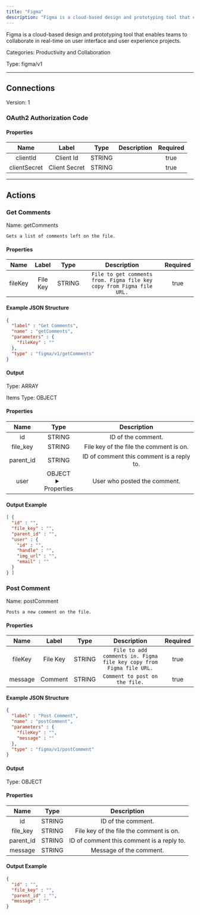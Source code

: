 ```yaml
---
title: "Figma"
description: "Figma is a cloud-based design and prototyping tool that enables teams to collaborate in real-time on user interface and user experience projects."
---
```


Figma is a cloud-based design and prototyping tool that enables teams to collaborate in real-time on user interface and user experience projects.


Categories: Productivity and Collaboration


Type: figma/v1

<hr />



## Connections

Version: 1


### OAuth2 Authorization Code

#### Properties

|      Name       |      Label     |     Type     |     Description     | Required |
|:---------------:|:--------------:|:------------:|:-------------------:|:--------:|
| clientId | Client Id | STRING |  | true |
| clientSecret | Client Secret | STRING |  | true |





<hr />



## Actions


### Get Comments
Name: getComments

`Gets a list of comments left on the file.`

#### Properties

|      Name       |      Label     |     Type     |     Description     | Required |
|:---------------:|:--------------:|:------------:|:-------------------:|:--------:|
| fileKey | File Key | STRING | `File to get comments from. Figma file key copy from Figma file URL.` | true |

#### Example JSON Structure
```json
{
  "label" : "Get Comments",
  "name" : "getComments",
  "parameters" : {
    "fileKey" : ""
  },
  "type" : "figma/v1/getComments"
}
```

#### Output



Type: ARRAY


Items Type: OBJECT


#### Properties
|     Name     |     Type     |     Description     |
|:------------:|:------------:|:-------------------:|
| id | STRING | ID of the comment. |
| file_key | STRING | File key of the file the comment is on. |
| parent_id | STRING | ID of comment this comment is a reply to. |
| user | OBJECT <details> <summary> Properties </summary> &#123;STRING\(id), STRING\(handle), STRING\(img_url), STRING\(email)&#125; </details> | User who posted the comment. |





#### Output Example
```json
[ {
  "id" : "",
  "file_key" : "",
  "parent_id" : "",
  "user" : {
    "id" : "",
    "handle" : "",
    "img_url" : "",
    "email" : ""
  }
} ]
```


### Post Comment
Name: postComment

`Posts a new comment on the file.`

#### Properties

|      Name       |      Label     |     Type     |     Description     | Required |
|:---------------:|:--------------:|:------------:|:-------------------:|:--------:|
| fileKey | File Key | STRING | `File to add comments in. Figma file key copy from Figma file URL.` | true |
| message | Comment | STRING | `Comment to post on the file.` | true |

#### Example JSON Structure
```json
{
  "label" : "Post Comment",
  "name" : "postComment",
  "parameters" : {
    "fileKey" : "",
    "message" : ""
  },
  "type" : "figma/v1/postComment"
}
```

#### Output



Type: OBJECT


#### Properties

|     Name     |     Type     |     Description     |
|:------------:|:------------:|:-------------------:|
| id | STRING | ID of the comment. |
| file_key | STRING | File key of the file the comment is on. |
| parent_id | STRING | ID of comment this comment is a reply to. |
| message | STRING | Message of the comment. |




#### Output Example
```json
{
  "id" : "",
  "file_key" : "",
  "parent_id" : "",
  "message" : ""
}
```




